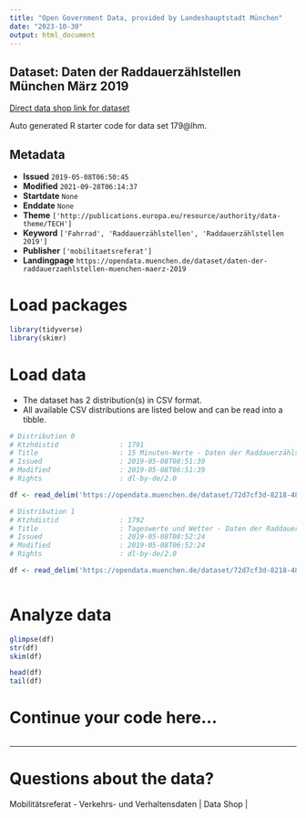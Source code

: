 ```yaml
---
title: "Open Government Data, provided by Landeshauptstadt München"
date: "2023-10-30"
output: html_document
---
```


## Dataset: Daten der Raddauerzählstellen München März 2019

[Direct data shop link for dataset](https://opendata.muenchen.de/dataset/daten-der-raddauerzaehlstellen-muenchen-maerz-2019)

Auto generated R starter code for data set 179@lhm.

## Metadata

- **Issued** `2019-05-08T06:50:45`
- **Modified** `2021-09-28T06:14:37`
- **Startdate** `None`
- **Enddate** `None`
- **Theme** `['http://publications.europa.eu/resource/authority/data-theme/TECH']`
- **Keyword** `['Fahrrad', 'Raddauerzählstellen', 'Raddauerzählstellen 2019']`
- **Publisher** `['mobilitaetsreferat']`
- **Landingpage** `https://opendata.muenchen.de/dataset/daten-der-raddauerzaehlstellen-muenchen-maerz-2019`


# Load packages

```r

library(tidyverse)
library(skimr)

```

# Load data

-   The dataset has 2 distribution(s) in CSV format.
-   All available CSV distributions are listed below and can be read into a tibble.

```r

# Distribution 0
# Ktzhdistid               : 1791
# Title                    : 15 Minuten-Werte - Daten der Raddauerzählstellen München März 2019
# Issued                   : 2019-05-08T08:51:39
# Modified                 : 2019-05-08T06:51:39
# Rights                   : dl-by-de/2.0

df <- read_delim('https://opendata.muenchen.de/dataset/72d7cf3d-8218-4895-b928-699c0a200885/resource/f77c81aa-dccc-43d4-9fb6-d53c4aa0487c/download/rad20190315min.csv')

# Distribution 1
# Ktzhdistid               : 1792
# Title                    : Tageswerte und Wetter - Daten der Raddauerzählstellen München März 2019
# Issued                   : 2019-05-08T08:52:24
# Modified                 : 2019-05-08T06:52:24
# Rights                   : dl-by-de/2.0

df <- read_delim('https://opendata.muenchen.de/dataset/72d7cf3d-8218-4895-b928-699c0a200885/resource/f1b65131-95ca-43dd-bbb0-56d300ee6331/download/rad201903tage.csv')



```

# Analyze data

```r

glimpse(df)
str(df)
skim(df)

head(df)
tail(df)

```

# Continue your code here...

```r

```

------------------------------------------------------------------------

# Questions about the data?

Mobilitätsreferat - Verkehrs- und Verhaltensdaten | Data Shop | 
